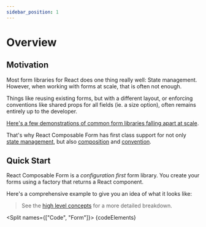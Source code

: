 ```yaml
---
sidebar_position: 1
---
```



# Overview

## Motivation

Most form libraries for React does one thing really well: State management.
However, when working with forms at scale, that is often not enough.

Things like reusing existing forms, but with a different layout, or enforcing conventions
like shared props for all fields (ie. a size option), often remains entirely up to the developer.

[Here's a few demonstrations of common form libraries falling apart at scale](motivation-examples).

That's why React Composable Form has first class support for not only [state management](concepts/state-management),
but also [composition](concepts/composition) and [convention](concepts/convention).

## Quick Start

React Composable Form is a _configuration first_ form library.
You create your forms using a factory that returns a React component.

Here's a comprehensive example to give you an idea of what it looks like:

> See the [high level concepts](concepts) for a more detailed breakdown.

<Split names={["Code", "Form"]}>
  {codeElements}
  <UserForm />
</Split>
